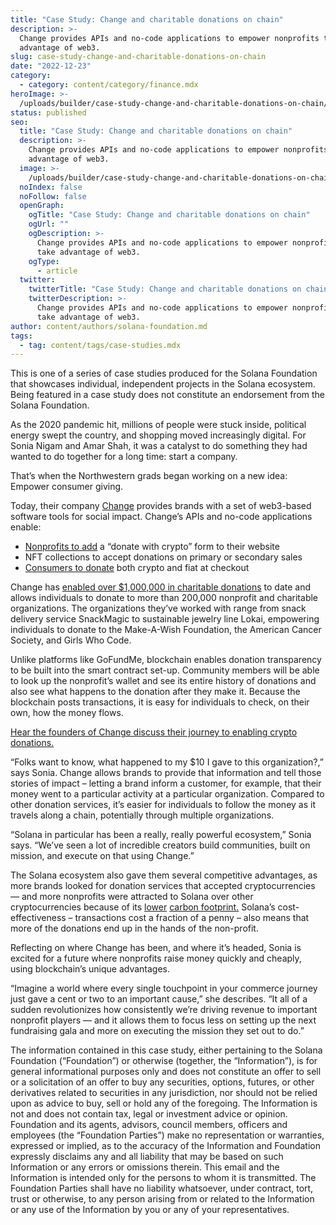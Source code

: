 ```yaml
---
title: "Case Study: Change and charitable donations on chain"
description: >-
  Change provides APIs and no-code applications to empower nonprofits to take
  advantage of web3.
slug: case-study-change-and-charitable-donations-on-chain
date: "2022-12-23"
category:
  - category: content/category/finance.mdx
heroImage: >-
  /uploads/builder/case-study-change-and-charitable-donations-on-chain/49b0d11f5081446faedbb0b32ef2a2eb.jpg
status: published
seo:
  title: "Case Study: Change and charitable donations on chain"
  description: >-
    Change provides APIs and no-code applications to empower nonprofits to take
    advantage of web3.
  image: >-
    /uploads/builder/case-study-change-and-charitable-donations-on-chain/49b0d11f5081446faedbb0b32ef2a2eb.jpg
  noIndex: false
  noFollow: false
  openGraph:
    ogTitle: "Case Study: Change and charitable donations on chain"
    ogUrl: ""
    ogDescription: >-
      Change provides APIs and no-code applications to empower nonprofits to
      take advantage of web3.
    ogType:
      - article
  twitter:
    twitterTitle: "Case Study: Change and charitable donations on chain"
    twitterDescription: >-
      Change provides APIs and no-code applications to empower nonprofits to
      take advantage of web3.
author: content/authors/solana-foundation.md
tags:
  - tag: content/tags/case-studies.mdx
---
```


This is one of a series of case studies produced for the Solana Foundation that showcases individual, independent projects in the Solana ecosystem. Being featured in a case study does not constitute an endorsement from the Solana Foundation.

As the 2020 pandemic hit, millions of people were stuck inside, political energy swept the country, and shopping moved increasingly digital. For Sonia Nigam and Amar Shah, it was a catalyst to do something they had wanted to do together for a long time: start a company.

That’s when the Northwestern grads began working on a new idea: Empower consumer giving.

Today, their company [Change](https://getchange.io/?ref=solana.ghost.io) provides brands with a set of web3-based software tools for social impact. Change’s APIs and no-code applications enable:

- [Nonprofits to add](https://getchange.io/nonprofits/?ref=solana.ghost.io) a “donate with crypto” form to their website
- NFT collections to accept donations on primary or secondary sales
- [Consumers to donate](https://medium.com/getchange/your-next-giving-campaign-has-never-been-done-before-26ceafa1bf64?ref=solana.ghost.io) both crypto and fiat at checkout

Change has [enabled over $1,000,000 in charitable donations](https://getchange.io/donate?ref=solana.ghost.io) to date and allows individuals to donate to more than 200,000 nonprofit and charitable organizations. The organizations they’ve worked with range from snack delivery service SnackMagic to sustainable jewelry line Lokai, empowering individuals to donate to the Make-A-Wish Foundation, the American Cancer Society, and Girls Who Code.

Unlike platforms like GoFundMe, blockchain enables donation transparency to be built into the smart contract set-up. Community members will be able to look up the nonprofit’s wallet and see its entire history of donations and also see what happens to the donation after they make it. Because the blockchain posts transactions, it is easy for individuals to check, on their own, how the money flows.

[Hear the founders of Change discuss their journey to enabling crypto donations.](https://techcrunch.com/2022/09/24/how-change-co-founders-brainstormed-their-way-into-entrepreneurship/?ref=solana.ghost.io)

“Folks want to know, what happened to my $10 I gave to this organization?,” says Sonia. Change allows brands to provide that information and tell those stories of impact – letting a brand inform a customer, for example, that their money went to a particular activity at a particular organization. Compared to other donation services, it’s easier for individuals to follow the money as it travels along a chain, potentially through multiple organizations.

“Solana in particular has been a really, really powerful ecosystem,” Sonia says. “We’ve seen a lot of incredible creators build communities, built on mission, and execute on that using Change.”

The Solana ecosystem also gave them several competitive advantages, as more brands looked for donation services that accepted cryptocurrencies — and more nonprofits were attracted to Solana over other cryptocurrencies because of its [lower](https://solana.com/news/solanas-energy-use-report-march-2022?ref=solana.ghost.io) [carbon footprint.](https://solana.com/news/solana-foundation-carbon-neutral-2021?ref=solana.ghost.io) Solana’s cost-effectiveness – transactions cost a fraction of a penny – also means that more of the donations end up in the hands of the non-profit. 

Reflecting on where Change has been, and where it’s headed, Sonia is excited for a future where nonprofits raise money quickly and cheaply, using blockchain’s unique advantages.

“Imagine a world where every single touchpoint in your commerce journey just gave a cent or two to an important cause,” she describes. “It all of a sudden revolutionizes how consistently we’re driving revenue to important nonprofit players — and it allows them to focus less on setting up the next fundraising gala and more on executing the mission they set out to do.”

The information contained in this case study, either pertaining to the Solana Foundation (“Foundation”) or otherwise (together, the “Information”), is for general informational purposes only and does not constitute an offer to sell or a solicitation of an offer to buy any securities, options, futures, or other derivatives related to securities in any jurisdiction, nor should not be relied upon as advice to buy, sell or hold any of the foregoing. The Information is not and does not contain tax, legal or investment advice or opinion. Foundation and its agents, advisors, council members, officers and employees (the “Foundation Parties”) make no representation or warranties, expressed or implied, as to the accuracy of the Information and Foundation expressly disclaims any and all liability that may be based on such Information or any errors or omissions therein. This email and the Information is intended only for the persons to whom it is transmitted. The Foundation Parties shall have no liability whatsoever, under contract, tort, trust or otherwise, to any person arising from or related to the Information or any use of the Information by you or any of your representatives.
